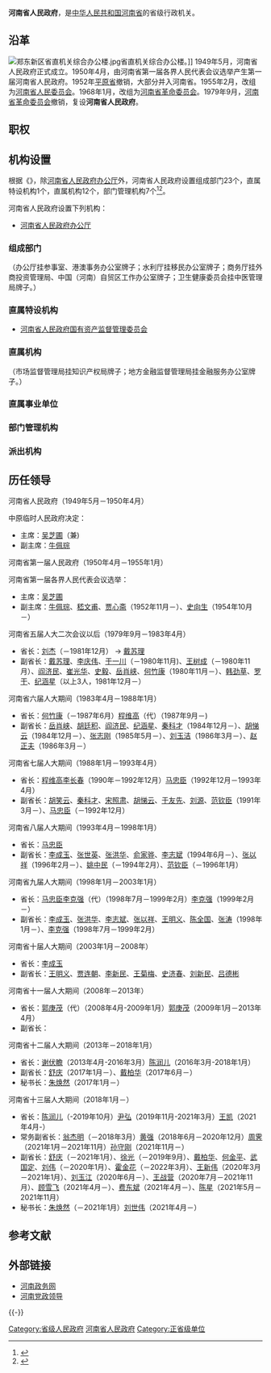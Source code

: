 {{Other uses|subject=[[中华人民共和国|中华人民共和国]][[河南省|河南省]]的省级行政机关|other=原[[中華民國|中華民國]][[河南省_(中華民國)|河南省]]的省政府|河南省政府 (中華民國)}}
{{Infobox PRCG
|机构名称=河南省人民政府
|标志1=National Emblem of the People's Republic of China (2).svg
|标志1说明=[[s:国务院关于国家行政机关和企业事业单位社会团体印章管理的规定|1999年规定]]：[[印章|印章]][[直径|直径]]5[[厘米|厘米]]，中央刊[[中华人民共和国国徽|国徽]]，由[[中华人民共和国国务院|国务院]]制发。
|职位1=[[河南行政长官列表|省长]]
|人员1=[[王凯_(1962年)|王　凯]]
|职位2=副省长
|人员2=[[孙守刚|孙守刚]]、{{wrap}}[[费东斌|费东斌]]、{{wrap}}[[戴柏华|戴柏华]]、{{wrap}}[[何金平|何金平]]、{{wrap}}[[武国定|武国定]]、{{wrap}}[[顾雪飞|顾雪飞]]、{{wrap}}[[刘玉江|刘玉江]]
|人数2=7
|职位3=
|人员3=
|职位4=秘书长
|人员4=[[刘世伟|刘世伟]]
|职位5=
|人员5=
|授权法源=[[s:中华人民共和国宪法|中华人民共和国宪法]]
|组织法规=[[s:中华人民共和国地方各级人民代表大会和地方各级人民政府组织法|中华人民共和国地方各级人民代表大会和地方各级人民政府组织法]]<br />[[s:河南省人民政府工作规则|河南省人民政府工作规则]]
|业务上级机构=[[中华人民共和国国务院|中华人民共和国国务院]]
|组织上级机构=[[河南省人民代表大会|河南省人民代表大会]]<br />[[河南省人民代表大会常务委员会|河南省人民代表大会常务委员会]]
|机构类型=[[:分类:省级人民政府|省级人民政府]]
|行政级别=正省级
|子类1=办公厅
|子项1=1
|子类2=组成部门
|子项2=23
|子类3=直属特设机构
|子项3=1
|子类4=直属机构
|子项4=12
|子类5=部门管理机构
|子项5=7
|场所1=河南省人民政府办公厅
|地址1=[[郑州市|郑州市]][[金水区|金水区]]金水东路22号
|官网={{Official|http://www.henan.gov.cn/|www.henan.gov.cn}}
|a=[[中国共产党河南省委员会|中国共产党河南省委员会]]
|b=[[河南省人民代表大会常务委员会|河南省人民代表大会常务委员会]]
|c=[[中国人民政治协商会议河南省委员会|中国人民政治协商会议河南省委员会]]
|d=[[中国共产党河南省纪律检查委员会|中国共产党河南省纪律检查委员会]]
|e=[[河南省监察委员会|河南省监察委员会]]
|f=[[河南省高级人民法院|河南省高级人民法院]]
|g=[[河南省高级人民检察院|河南省高级人民检察院]]
|h=[[中国人民解放军河南省军区|中国人民解放军河南省军区]]
}}
'''河南省人民政府'''，是[[中华人民共和国|中华人民共和国]][[河南省|河南省]]的省级行政机关。

== 沿革 ==
[[File:郑东新区省直机关综合办公楼.jpg|thumb]]省直机关综合办公楼。]]
1949年5月，河南省人民政府正式成立。1950年4月，由河南省第一届各界人民代表会议选举产生第一届河南省人民政府。1952年[[平原省|平原省]]撤销，大部分并入河南省。1955年2月，改组为[[河南省人民委员会|河南省人民委员会]]。1968年1月，改组为[[河南省革命委员会|河南省革命委员会]]。1979年9月，[[河南省革命委员会|河南省革命委员会]]撤销，复设'''河南省人民政府'''。

== 职权 ==
{{:人民政府}}

== 机构设置 ==
根据《{{s|河南省机构改革方案}}》，除[[河南省人民政府办公厅|河南省人民政府办公厅]]外，河南省人民政府设置组成部门23个，直属特设机构1个，直属机构12个，部门管理机构7个<ref name="三定方案">{{cite web |author1=质量云 |title=汇总（一）：12个省机构设置图表（22个省机构改革方案获批） |url=https://www.sohu.com/a/271124581_744299 |website=搜狐网新闻 |accessdate=2019-06-12 |location=北京 |language=zh-cn |archive-date=2021-10-14 |archive-url=https://web.archive.org/web/20211014135029/https://www.sohu.com/a/271124581_744299 |dead-url=no }}</ref><ref name="三定方案2">{{cite web |author1=质量云 |title=总汇：31个省份机构改革方案全部获批（图表） |url=http://www.sohu.com/a/276058599_744299 |website=搜狐网新闻 |accessdate=2019-06-12 |location=北京 |language=zh-cn |archive-date=2019-06-17 |archive-url=https://web.archive.org/web/20190617153600/http://www.sohu.com/a/276058599_744299 |dead-url=no }}</ref>。

河南省人民政府设置下列机构：
* [[河南省人民政府办公厅|河南省人民政府办公厅]]
=== 组成部门 ===
{{columns-list|2|
* [[河南省发展和改革委员会|河南省发展和改革委员会]]
* [[河南省教育厅|河南省教育厅]]
* [[河南省科学技术厅|河南省科学技术厅]]
* [[河南省工业和信息化厅|河南省工业和信息化厅]]
* [[河南省民族宗教事务委员会|河南省民族宗教事务委员会]]
* [[河南省公安厅|河南省公安厅]]
* [[河南省民政厅|河南省民政厅]]
* [[河南省司法厅|河南省司法厅]]
* [[河南省财政厅|河南省财政厅]]
* [[河南省人力资源和社会保障厅|河南省人力资源和社会保障厅]]
* [[河南省自然资源厅|河南省自然资源厅]]
* [[河南省生态环境厅|河南省生态环境厅]]
* [[河南省住房和城乡建设厅|河南省住房和城乡建设厅]]
* [[河南省交通运输厅|河南省交通运输厅]]
* [[河南省水利厅|河南省水利厅]]
* [[河南省农业农村厅|河南省农业农村厅]]
* [[河南省商务厅|河南省商务厅]]
* [[河南省文化和旅游厅|河南省文化和旅游厅]]
* [[河南省卫生健康委员会|河南省卫生健康委员会]]
* [[河南省退役军人事务厅|河南省退役军人事务厅]]
* [[河南省应急管理厅|河南省应急管理厅]]
* [[河南省审计厅|河南省审计厅]]
}}
（办公厅挂参事室、港澳事务办公室牌子；水利厅挂移民办公室牌子；商务厅挂外商投资管理局、中国（河南）自贸区工作办公室牌子；卫生健康委员会挂中医管理局牌子。）

=== 直属特设机构 ===
*  [[河南省人民政府国有资产监督管理委员会|河南省人民政府国有资产监督管理委员会]]

=== 直属机构 ===
{{columns-list|2|
* [[河南省市场监督管理局|河南省市场监督管理局]]
* [[河南省广播电视局|河南省广播电视局]]
* [[河南省体育局|河南省体育局]]
* [[河南省统计局|河南省统计局]]
* [[河南省粮食和物资储备局|河南省粮食和物资储备局]]
* [[河南省医疗保障局|河南省医疗保障局]]
* [[河南省机关事务管理局|河南省机关事务管理局]]
* [[河南省人民防空办公室|河南省人民防空办公室]]
* [[河南省地方金融监督管理局|河南省地方金融监督管理局]]
* [[河南省人民政府研究室|河南省人民政府研究室]]
* [[河南省乡村振兴局|河南省乡村振兴局]]
* [[河南省信访局|河南省信访局]]
}}
（市场监督管理局挂知识产权局牌子；地方金融监督管理局挂金融服务办公室牌子。）

=== 直属事业单位 ===
{{columns-list|2|
* [[河南省科学院|河南省科学院]]
* [[河南省社会科学院|河南省社会科学院]]
* [[河南省文史研究馆|河南省文史研究馆]]
* [[河南省地质局|河南省地质局]]
* [[河南省地质研究院|河南省地质研究院]]
* [[中国国际贸易促进委员会河南省委员会|中国国际贸易促进委员会河南省委员会]]
* [[河南省供销合作总社|河南省供销合作总社]]
* [[河南广播电视台|河南广播电视台]]
* [[河南省公共资源交易中心|河南省公共资源交易中心]]
* [[河南省地方史志办公室|河南省地方史志办公室]]
* [[河南省接待办公室|河南省接待办公室]]
}}

=== 部门管理机构 ===
{{columns-list|2|
* [[河南省行政审批和政务信息管理局|河南省行政审批和政务信息管理局]]，由省政府办公厅管理。
* [[河南省能源规划建设局|河南省能源规划建设局]]，由省发展改革委管理。
* [[河南省监狱管理局|河南省监狱管理局]]，由省司法厅管理。
* [[河南省林业局|河南省林业局]]，由省自然资源厅管理。
* [[河南省文物局|河南省文物局]]，由省文化和旅游厅管理。
* [[河南省药品监督管理局|河南省药品监督管理局]]，由省市场监管局管理。
}}

=== 派出机构 ===
{{columns-list|2|
* [[济源产城融合示范区|济源产城融合示范区管理委员会]]
* [[河南省人民政府驻北京办事处|河南省人民政府驻北京办事处]]
* [[河南省人民政府驻广州办事处|河南省人民政府驻广州办事处]]
* [[河南省人民政府驻上海办事处|河南省人民政府驻上海办事处]]
}}

== 历任领导 ==
{{参见|河南省省长列表}}

; 河南省人民政府（1949年5月－1950年4月）
中原临时人民政府决定：
* 主席：[[吴芝圃|吴芝圃]]（兼)
* 副主席：[[牛佩琮|牛佩琮]]

; 河南省第一届人民政府（1950年4月－1955年1月）
河南省第一届各界人民代表会议选举：
* 主席：[[吴芝圃|吴芝圃]]
* 副主席：[[牛佩琮|牛佩琮]]、[[嵇文甫|嵇文甫]]、[[贾心斋|贾心斋]]（1952年11月－）、[[史向生|史向生]]（1954年10月－）

;  河南省五届人大二次会议以后（1979年9月－1983年4月）
* 省长：[[刘杰_(1915年)|刘杰]]（－1981年12月）<span> </span><span class="nowrap">→ [[戴苏理|戴苏理]]
* 副省长：[[戴苏理|戴苏理]]、[[李庆伟_(1920年)|李庆伟]]、[[于一川|于一川]]（－1980年11月)、[[王树成|王树成]]（－1980年11月）、[[阎济民|阎济民]]、[[崔光华_(1918年)|崔光华]]、[[史毅|史毅]]、[[岳肖峡|岳肖峡]]、[[何竹康|何竹康]]（1980年11月－）、[[韩劲草|韩劲草]]、[[罗干|罗干]]、[[纪涵星|纪涵星]]（以上3人，1981年12月－）

; 河南省六届人大期间（1983年4月－1988年1月）
* 省长：[[何竹康|何竹康]]（－1987年6月）{{to}}[[程维高|程维高]]（代）（1987年9月－)
* 副省长：[[岳肖峡|岳肖峡]]、[[胡廷积|胡廷积]]、[[阎济民|阎济民]]、[[纪涵星|纪涵星]]、[[秦科才|秦科才]]（1984年12月－）、[[胡悌云|胡悌云]]（1984年12月－）、[[张志刚_(1932年)|张志刚]]（1985年5月－）、[[刘玉洁|刘玉洁]]（1986年3月－）、[[赵正夫|赵正夫]]（1986年3月－）

; 河南省七届人大期间（1988年1月－1993年4月）
* 省长：[[程维高|程维高]]{{to}}[[李长春|李长春]]（1990年－1992年12月）{{to}}[[马忠臣|马忠臣]]（1992年12月－1993年4月）
* 副省长：[[胡笑云|胡笑云]]、[[秦科才|秦科才]]、[[宋照肃|宋照肃]]、[[胡悌云|胡悌云]]、[[于友先|于友先]]、[[刘源|刘源]]、[[范钦臣|范钦臣]]（1991年3月－）、[[马忠臣|马忠臣]]（－1992年12月）

; 河南省八届人大期间（1993年4月－1998年1月）
* 省长：[[马忠臣|马忠臣]]
* 副省长：[[李成玉|李成玉]]、[[张世英_(1940年)|张世英]]、[[张洪华|张洪华]]、[[俞家骅|俞家骅]]、[[李志斌|李志斌]]（1994年6月－）、[[张以祥|张以祥]]（1996年2月－）、[[姚中民|姚中民]]（－1994年2月）、[[范钦臣|范钦臣]]（－1996年1月）

; 河南省九届人大期间（1998年1月－2003年1月）
* 省长：[[马忠臣|马忠臣]]{{to}}[[李克强|李克强]]（代）（1998年7月－1999年2月）{{to}}[[李克强|李克强]]（1999年2月－）
* 副省长：[[李成玉|李成玉]]、[[张洪华|张洪华]]、[[李志斌|李志斌]]、[[张以祥|张以祥]]、[[王明义|王明义]]、[[陈全国|陈全国]]、[[张涛_(1942年)|张涛]]（1998年1月－）、[[李克强|李克强]]（1998年7月－1999年2月）

; 河南省十届人大期间（2003年1月－2008年）
* 省长：[[李成玉|李成玉]]
* 副省长：[[王明义|王明义]]、[[贾连朝|贾连朝]]、[[李新民_(1951年)|李新民]]、[[王菊梅|王菊梅]]、[[史济春|史济春]]、[[刘新民|刘新民]]、[[吕德彬|吕德彬]]

; 河南省十一届人大期间（2008年－2013年）
* 省长：[[郭庚茂|郭庚茂]]（代）（2008年4月-2009年1月）{{to}}[[郭庚茂|郭庚茂]]（2009年1月－2013年4月）
* 副省长：

; 河南省十二届人大期间（2013年－2018年1月）
* 省长：[[谢伏瞻|谢伏瞻]]（2013年4月-2016年3月）{{to}}[[陈润儿|陈润儿]]（2016年3月-2018年1月）
* 副省长：[[舒庆|舒庆]]（2017年1月－）、[[戴柏华|戴柏华]]（2017年6月－）
* 秘书长：[[朱焕然|朱焕然]]（2017年1月－）

; 河南省十三届人大期间（2018年1月－）
* 省长：[[陈润儿|陈润儿]]（-2019年10月）{{to}}[[尹弘|尹弘]]（2019年11月-2021年3月）{{to}}[[王凯_(1962年)|王凯]]（2021年4月-）
* 常务副省长：[[翁杰明|翁杰明]]（－2018年3月）{{to}}[[黄强_(1963年)|黄强]]（2018年6月－2020年12月）{{to}}[[周霁|周霁]]（2021年1月－2021年11月）{{to}}[[孙守刚|孙守刚]]（2021年11月－）
* 副省长：[[舒庆|舒庆]]（－2021年1月）、[[徐光_(1960年)|徐光]]（－2019年9月）、[[戴柏华|戴柏华]]、[[何金平|何金平]]、[[武国定|武国定]]、[[刘伟_(1965年6月)|刘伟]]（－2020年1月）、[[霍金花|霍金花]]（－2022年3月）、[[王新伟|王新伟]]（2020年3月－2021年1月）、[[刘玉江|刘玉江]]（2020年6月－）、[[王战营|王战营]]（2020年7月－2021年11月）、[[顾雪飞|顾雪飞]]（2021年4月－）、[[费东斌|费东斌]]（2021年4月－）、[[陈星_(1965年)|陈星]]（2021年5月－2021年11月）
* 秘书长：[[朱焕然|朱焕然]]（－2021年1月）{{to}}[[刘世伟|刘世伟]]（2021年4月－）

== 参考文献 ==
{{Reflist}}

== 外部链接 ==
* [http://www.henan.gov.cn/ 河南政务网] {{Wayback|url=http://www.henan.gov.cn/ |date=20060209032317 }}
* [http://district.ce.cn/zt/rwk/sf/ha/index.shtml 河南党政领导] {{Wayback|url=http://district.ce.cn/zt/rwk/sf/ha/index.shtml |date=20161109174535 }}

{{-}}
{{党和国家机构|河南省|level=高级}}
{{中华人民共和国各省级行政区|行政机关}}
{{河南省人民政府}}
{{中华人民共和国河南省正职领导人|nocat}}
{{河南行政长官}}

[[Category:省级人民政府|Category:省级人民政府]]
[[Category:河南省人民政府|]]
[[Category:正省级单位|Category:正省级单位]]